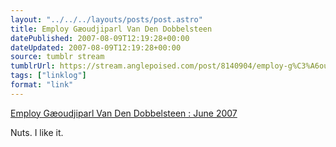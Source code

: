 ```yaml
---
layout: "../../../layouts/posts/post.astro"
title: Employ Gæoudjiparl Van Den Dobbelsteen
datePublished: 2007-08-09T12:19:28+00:00
dateUpdated: 2007-08-09T12:19:28+00:00
source: tumblr stream
tumblrUrl: https://stream.anglepoised.com/post/8140904/employ-g%C3%A6oudjiparl-van-den-dobbelsteen-june-2007
tags: ["linklog"]
format: "link"
---
```


[Employ Gæoudjiparl Van Den Dobbelsteen : June 2007][1]

Nuts. I like it.

[1]: http://brainwashed.com/vvm/news/various/20070621_goodiepal_londonjobs.html
